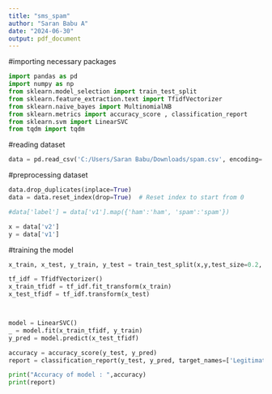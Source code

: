 ---
title: "sms_spam"
author: "Saran Babu A"
date: "2024-06-30"
output: pdf_document
---


#importing necessary packages

```{python}

import pandas as pd
import numpy as np
from sklearn.model_selection import train_test_split
from sklearn.feature_extraction.text import TfidfVectorizer
from sklearn.naive_bayes import MultinomialNB
from sklearn.metrics import accuracy_score , classification_report
from sklearn.svm import LinearSVC
from tqdm import tqdm

```


#reading dataset

```{python}
data = pd.read_csv('C:/Users/Saran Babu/Downloads/spam.csv', encoding='latin-1')

```


#preprocessing dataset

```{python}

data.drop_duplicates(inplace=True)
data = data.reset_index(drop=True)  # Reset index to start from 0

#data['label'] = data['v1'].map({'ham':'ham', 'spam':'spam'})

x = data['v2']
y = data['v1']

```




#training the model

```{python}

x_train, x_test, y_train, y_test = train_test_split(x,y,test_size=0.2, random_state=42)

tf_idf = TfidfVectorizer()
x_train_tfidf = tf_idf.fit_transform(x_train)
x_test_tfidf = tf_idf.transform(x_test)



model = LinearSVC()
_ = model.fit(x_train_tfidf, y_train)
y_pred = model.predict(x_test_tfidf)

accuracy = accuracy_score(y_test, y_pred)
report = classification_report(y_test, y_pred, target_names=['Legitimate SMS', 'Spam SMS'])

print("Accuracy of model : ",accuracy)
print(report)
```



